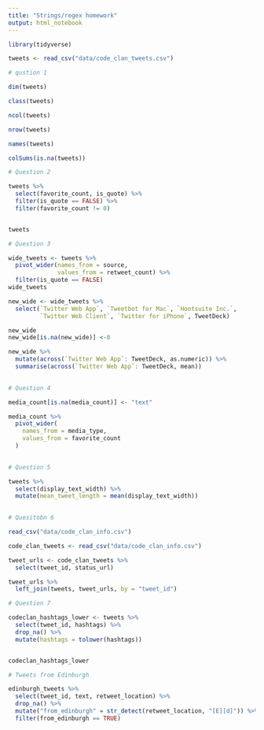 ```yaml
---
title: "Strings/regex homework"
output: html_notebook
---
```


```r
library(tidyverse)

tweets <- read_csv("data/code_clan_tweets.csv")

# qustion 1

dim(tweets)

class(tweets)

ncol(tweets)

nrow(tweets)

names(tweets)

colSums(is.na(tweets))
```

```r
# Question 2

tweets %>% 
  select(favorite_count, is_quote) %>% 
  filter(is_quote == FALSE) %>% 
  filter(favorite_count != 0)


tweets

```
```r
# Question 3

wide_tweets <- tweets %>% 
  pivot_wider(names_from = source, 
              values_from = retweet_count) %>% 
  filter(is_quote == FALSE)
wide_tweets

new_wide <- wide_tweets %>% 
  select(`Twitter Web App`, `Tweetbot for Mac`, `Hootsuite Inc.`, 
         `Twitter Web Client`, `Twitter for iPhone`, TweetDeck) 

new_wide
new_wide[is.na(new_wide)] <-0

new_wide %>% 
  mutate(across(`Twitter Web App`: TweetDeck, as.numeric)) %>% 
  summarise(across(`Twitter Web App`: TweetDeck, mean))
  
```  

```r
# Question 4

media_count[is.na(media_count)] <- "text"

media_count %>% 
  pivot_wider(
    names_from = media_type,
    values_from = favorite_count
  ) 
  
```

  
```r
# Question 5

tweets %>% 
  select(display_text_width) %>% 
  mutate(mean_tweet_length = mean(display_text_width))
  
```

```r
# Quesitobn 6

read_csv("data/code_clan_info.csv")

code_clan_tweets <- read_csv("data/code_clan_info.csv")

tweet_urls <- code_clan_tweets %>% 
  select(tweet_id, status_url)

tweet_urls %>% 
  left_join(tweets, tweet_urls, by = "tweet_id")

```

```r
# Question 7

codeclan_hashtags_lower <- tweets %>% 
  select(tweet_id, hashtags) %>% 
  drop_na() %>% 
  mutate(hashtags = tolower(hashtags))


codeclan_hashtags_lower
```
```r
# Tweets from Edinburgh

edinburgh_tweets %>% 
  select(tweet_id, text, retweet_location) %>% 
  drop_na() %>%
  mutate("from_edinburgh" = str_detect(retweet_location, "[E][d]")) %>% 
  filter(from_edinburgh == TRUE)

  
  
  

```

